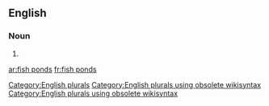 
==English==

===Noun===
{{head|en}}

# {{plural of|fish pond}}

[[Category:English plurals]][[Category:English plurals using obsolete wikisyntax]][[Category:English plurals using obsolete wikisyntax]]

[[ar:fish ponds]]
[[fr:fish ponds]]